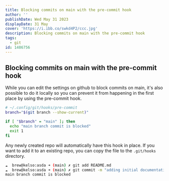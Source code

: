 ```yaml
---
title: Blocking commits on main with the pre-commit hook
author: ''
publishDate: Wed May 31 2023
displayDate: 31 May
cover: 'https://i.ibb.co/swkd4P2/ccc.jpg'
description: Blocking commits on main with the pre-commit hook
tags:
  - git
id: 1486756
---
```


## Blocking commits on main with the pre-commit hook

While you can edit the settings on github to block commits on main, it's also possible to do it locally so you can prevent it from happening in the first place by using the pre-commit hook.


```bash
# ~/.config/git/hooks/pre-commit
branch="$(git branch --show-current)"

if [ "$branch" = "main" ]; then
  echo "main branch commit is blocked"
  exit 1
fi
```

Any newly created repo will automatically have this hook in place. If you want to add it to an existing repo, you can copy the file to the `.git/hooks` directory.

```bash
☁  brew@kelso:asda ➜ (main) ✗ git add README.md
☁  brew@kelso:asda ➜ (main) ✗ git commit -m "adding initial documentation"
main branch commit is blocked
```
